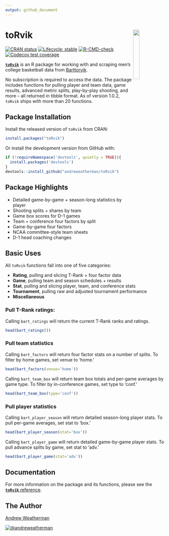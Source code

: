```yaml
---
output: github_document
---
```


<!-- README.md is generated from README.Rmd. Please edit that file -->

# toRvik <a href="https://www.torvik.dev/"><img src="man/figures/logo.png" align="right" width="20%" min-width="100px"/></a>
 
<!-- badges: start -->
[![CRAN status](https://www.r-pkg.org/badges/version/toRvik)](https://CRAN.R-project.org/package=toRvik)
[![Lifecycle: stable](https://img.shields.io/badge/lifecycle-stable-brightgreen.svg)](https://lifecycle.r-lib.org/articles/stages.html#stable)
[![R-CMD-check](https://github.com/andreweatherman/toRvik/workflows/R-CMD-check/badge.svg)](https://github.com/andreweatherman/toRvik/actions)
 [![Codecov test coverage](https://codecov.io/gh/andreweatherman/toRvik/branch/main/graph/badge.svg)](https://app.codecov.io/gh/andreweatherman/toRvik?branch=main)
<!-- badges: end -->

[**`toRvik`**](https://github.com/andreweatherman/toRvik) is an R package for working with and scraping men's college basketball data from [Barttorvik](https://barttorvik.com/). 
 
No subscription is required to access the data. The package includes functions for pulling player and team data, game results, advanced metric splits, play-by-play shooting, and more -- all returned in tibble format. As of version 1.0.2, `toRvik` ships with more than 20 functions.
   
## Package Installation
Install the released version of `toRvik` from CRAN:
```r
install.packages("toRvik")
```

Or install the development version from GitHub with:
```r
if (!requireNamespace('devtools', quietly = TRUE)){
  install.packages('devtools')
}
devtools::install_github("andreweatherman/toRvik") 
```

## Package Highlights

-   Detailed game-by-game + season-long statistics by player
-   Shooting splits + shares by team
-   Game box scores for D-1 games
-   Team + conference four factors by split
-   Game-by-game four factors
-   NCAA committee-style team sheets
-   D-1 head coaching changes

## Basic Uses

All `toRvik` functions fall into one of five categories:

-   **Rating**, pulling and slicing T-Rank + four factor data 
-   **Game**, pulling team and season schedules + results
-   **Stat**, pulling and slicing player, team, and conference stats
-   **Tournament**, pulling raw and adjusted tournament
    performance
-   **Miscellaneous**

### Pull T-Rank ratings:

Calling `bart_ratings` will return the current T-Rank ranks and ratings.
```r
head(bart_ratings())
```

### Pull team statistics

Calling `bart_factors` will return four factor stats on a number of splits. To filter by home games, set venue to 'home.'
```r
head(bart_factors(venue='home'))
```

Calling `bart_team_box` will return team box totals and per-game averages by game type. To filter by in-conference games, set type to 'conf.'
```r
head(bart_team_box(type='conf'))
```

### Pull player statistics

Calling `bart_player_season` will return detailed season-long player stats. To pull per-game averages, set stat to 'box.'
``` r
head(bart_player_season(stat='box'))
```

Calling `bart_player_game` will return detailed game-by-game player stats. To pull advance splits by game, set stat to 'adv.'
```r
head(bart_player_game(stat='adv'))
```
 
## Documentation

For more information on the package and its functions, please see
the [**`toRvik`** reference](https://www.torvik.dev/).

## The Author

[Andrew Weatherman](https://www.linkedin.com/in/andrewweatherman/)

<a href="https://twitter.com/andreweatherman" target="blank"><img src="https://img.shields.io/twitter/follow/andreweatherman?color=blue&label=%40andreweatherman&logo=twitter&style=for-the-badge" alt="@andreweatherman" /></a>
